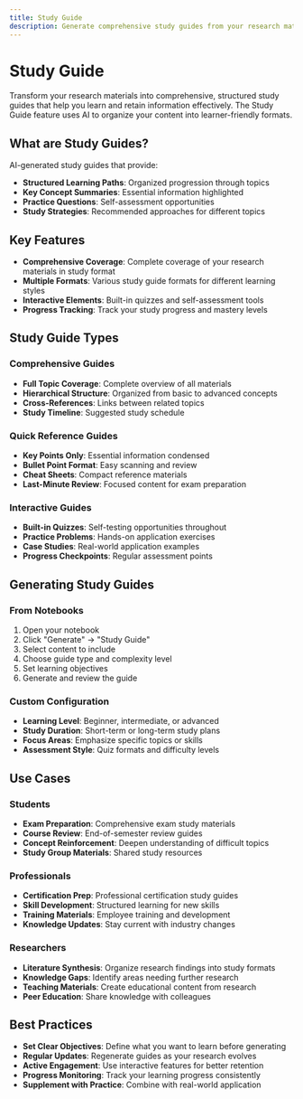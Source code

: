 ```yaml
---
title: Study Guide
description: Generate comprehensive study guides from your research materials
---
```


# Study Guide

Transform your research materials into comprehensive, structured study guides that help you learn and retain information effectively. The Study Guide feature uses AI to organize your content into learner-friendly formats.

## What are Study Guides?

AI-generated study guides that provide:

- **Structured Learning Paths**: Organized progression through topics
- **Key Concept Summaries**: Essential information highlighted
- **Practice Questions**: Self-assessment opportunities
- **Study Strategies**: Recommended approaches for different topics

## Key Features

- **Comprehensive Coverage**: Complete coverage of your research materials in study format
- **Multiple Formats**: Various study guide formats for different learning styles
- **Interactive Elements**: Built-in quizzes and self-assessment tools
- **Progress Tracking**: Track your study progress and mastery levels

## Study Guide Types

### Comprehensive Guides
- **Full Topic Coverage**: Complete overview of all materials
- **Hierarchical Structure**: Organized from basic to advanced concepts
- **Cross-References**: Links between related topics
- **Study Timeline**: Suggested study schedule

### Quick Reference Guides
- **Key Points Only**: Essential information condensed
- **Bullet Point Format**: Easy scanning and review
- **Cheat Sheets**: Compact reference materials
- **Last-Minute Review**: Focused content for exam preparation

### Interactive Guides
- **Built-in Quizzes**: Self-testing opportunities throughout
- **Practice Problems**: Hands-on application exercises
- **Case Studies**: Real-world application examples
- **Progress Checkpoints**: Regular assessment points

## Generating Study Guides

### From Notebooks
1. Open your notebook
2. Click "Generate" → "Study Guide"
3. Select content to include
4. Choose guide type and complexity level
5. Set learning objectives
6. Generate and review the guide

### Custom Configuration
- **Learning Level**: Beginner, intermediate, or advanced
- **Study Duration**: Short-term or long-term study plans
- **Focus Areas**: Emphasize specific topics or skills
- **Assessment Style**: Quiz formats and difficulty levels

## Use Cases

### Students
- **Exam Preparation**: Comprehensive exam study materials
- **Course Review**: End-of-semester review guides
- **Concept Reinforcement**: Deepen understanding of difficult topics
- **Study Group Materials**: Shared study resources

### Professionals
- **Certification Prep**: Professional certification study guides
- **Skill Development**: Structured learning for new skills
- **Training Materials**: Employee training and development
- **Knowledge Updates**: Stay current with industry changes

### Researchers
- **Literature Synthesis**: Organize research findings into study formats
- **Knowledge Gaps**: Identify areas needing further research
- **Teaching Materials**: Create educational content from research
- **Peer Education**: Share knowledge with colleagues

## Best Practices

- **Set Clear Objectives**: Define what you want to learn before generating
- **Regular Updates**: Regenerate guides as your research evolves
- **Active Engagement**: Use interactive features for better retention
- **Progress Monitoring**: Track your learning progress consistently
- **Supplement with Practice**: Combine with real-world application